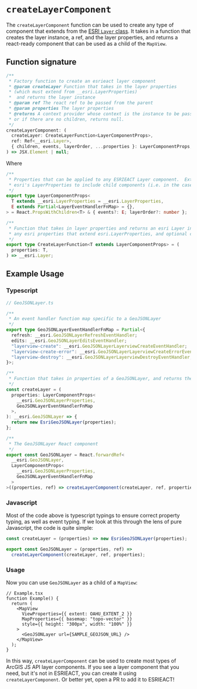 # `createLayerComponent`

The `createLayerComponent` function can be used to create any type of component that extends from the [ESRI `Layer` class](https://developers.arcgis.com/javascript/latest/api-reference/esri-layers-Layer.html). It takes in a function that creates the layer instance, a ref, and the layer properties, and returns a react-ready component that can be used as a child of the `MapView`.

## Function signature

```ts
/**
 * Factory function to create an esrieact layer component
 * @param createLayer Function that takes in the layer properties
 * (which must extend from __esri.LayerProperties)
 *  and returns the layer instance
 * @param ref The react ref to be passed from the parent
 * @param properties The layer properties
 * @returns A context provider whose context is the instance to be passed to children,
 * or if there are no children, returns null.
 */
createLayerComponent: (
  createLayer: CreateLayerFunction<LayerComponentProps>,
  ref: Ref<__esri.Layer>,
  { children, events, layerOrder, ...properties }: LayerComponentProps,
) => JSX.Element | null;
```

Where

```ts
/**
 * Properties that can be applied to any ESRIEACT Layer component.  Extends from
 * esri's LayerProperties to include child components (i.e. in the case of GroupLayers)
 */
export type LayerComponentProps<
  T extends __esri.LayerProperties = __esri.LayerProperties,
  E extends Partial<LayerEventHandlerFnMap> = {},
> = React.PropsWithChildren<T> & { events?: E; layerOrder?: number };

/**
 * Function that takes in layer properties and returns an esri Layer instance. Properties must be
 * any esri properties that extend esri.LayerProperties, and optional children
 */
export type CreateLayerFunction<T extends LayerComponentProps> = (
  properties: T,
) => __esri.Layer;
```

## Example Usage

### Typescript

```ts
// GeoJSONLayer.ts

/**
 * An event handler function map specific to a GeoJSONLayer
 */
export type GeoJSONLayerEventHandlerFnMap = Partial<{
  refresh: __esri.GeoJSONLayerRefreshEventHandler;
  edits: __esri.GeoJSONLayerEditsEventHandler;
  "layerview-create": __esri.GeoJSONLayerLayerviewCreateEventHandler;
  "layerview-create-error": __esri.GeoJSONLayerLayerviewCreateErrorEventHandler;
  "layerview-destroy": __esri.GeoJSONLayerLayerviewDestroyEventHandler;
}>;

/**
 * Function that takes in properties of a GeoJSONLayer, and returns the GeoJSONLayer instance
 */
const createLayer = (
  properties: LayerComponentProps<
    __esri.GeoJSONLayerProperties,
    GeoJSONLayerEventHandlerFnMap
  >,
): __esri.GeoJSONLayer => {
  return new EsriGeoJSONLayer(properties);
};

/**
 * The GeoJSONLayer React component
 */
export const GeoJSONLayer = React.forwardRef<
  __esri.GeoJSONLayer,
  LayerComponentProps<
    __esri.GeoJSONLayerProperties,
    GeoJSONLayerEventHandlerFnMap
  >
>((properties, ref) => createLayerComponent(createLayer, ref, properties));
```

### Javascript

Most of the code above is typescript typings to ensure correct property typing, as well as event typing. If we look at this through the lens of pure Javascript, the code is quite simple:

```js
const createLayer = (properties) => new EsriGeoJSONLayer(properties);

export const GeoJSONLayer = (properties, ref) =>
  createLayerComponent(createLayer, ref, properties);
```

### Usage

Now you can use `GeoJSONLayer` as a child of a `MapView`:

```tsx live
// Example.tsx
function Example() {
  return (
    <MapView
      ViewProperties={{ extent: OAHU_EXTENT_2 }}
      MapProperties={{ basemap: "topo-vector" }}
      style={{ height: "300px", width: "100%" }}
    >
      <GeoJSONLayer url={SAMPLE_GEOJSON_URL} />
    </MapView>
  );
}
```

In this way, `createLayerComponent` can be used to create most types of ArcGIS JS API layer components. If you see a layer component that you need, but it's not in ESRIEACT, you can create it using `createLayerComponent`. Or better yet, open a PR to add it to ESRIEACT!
